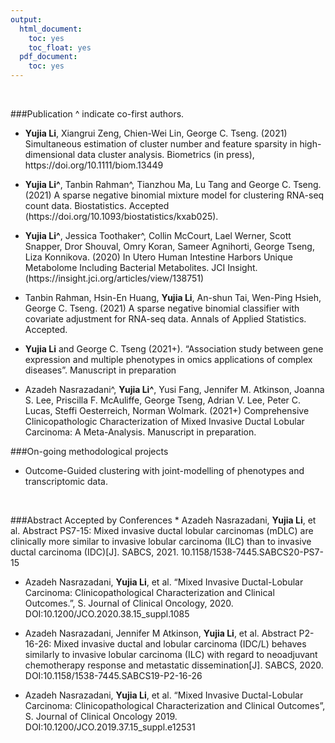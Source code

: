 ```yaml
---
output:
  html_document:
    toc: yes
    toc_float: yes
  pdf_document:
    toc: yes
---
```

<br />

###Publication 
^ indicate co-first authors.

* **Yujia Li**, Xiangrui Zeng, Chien-Wei Lin, George C. Tseng. (2021) Simultaneous estimation of cluster number and feature sparsity in high-dimensional data cluster analysis. Biometrics (in press), https://doi.org/10.1111/biom.13449

* **Yujia Li^**, Tanbin Rahman^, Tianzhou Ma, Lu Tang and George C. Tseng. (2021) A sparse negative binomial mixture model for clustering RNA-seq count data. Biostatistics. Accepted (https://doi.org/10.1093/biostatistics/kxab025).

* **Yujia Li^**, Jessica Toothaker^, Collin McCourt, Lael Werner, Scott Snapper, Dror Shouval, Omry Koran, Sameer Agnihorti, George Tseng, Liza Konnikova. (2020) In Utero Human Intestine Harbors Unique Metabolome Including Bacterial Metabolites. JCI Insight. (https://insight.jci.org/articles/view/138751)

* Tanbin Rahman, Hsin-En Huang, **Yujia Li**, An-shun Tai, Wen-Ping Hsieh, George C. Tseng. (2021) A sparse negative binomial classifier with covariate adjustment for RNA-seq data. Annals of Applied Statistics. Accepted.

* **Yujia Li** and George C. Tseng (2021+). “Association study between gene expression and multiple phenotypes in omics applications of complex diseases”. Manuscript in preparation

* Azadeh Nasrazadani^, **Yujia Li^**, Yusi Fang, Jennifer M. Atkinson, Joanna S. Lee, Priscilla F. McAuliffe, George Tseng, Adrian V. Lee, Peter C. Lucas, Steffi Oesterreich, Norman Wolmark. (2021+) Comprehensive Clinicopathologic Characterization of Mixed Invasive Ductal Lobular Carcinoma: A Meta-Analysis. Manuscript in preparation.
<br />

###On-going methodological projects

* Outcome-Guided clustering with joint-modelling of phenotypes and transcriptomic data.

<br />

###Abstract Accepted by Conferences
* Azadeh Nasrazadani, **Yujia Li**, et al. Abstract PS7-15: Mixed invasive ductal lobular carcinomas (mDLC) are clinically more similar to invasive lobular carcinoma (ILC) than to invasive ductal carcinoma (IDC)[J]. SABCS, 2021. 10.1158/1538-7445.SABCS20-PS7-15
     
* Azadeh Nasrazadani, **Yujia Li**, et al. "Mixed Invasive Ductal-Lobular Carcinoma: Clinicopathological Characterization and Clinical Outcomes.", S. Journal of Clinical Oncology, 2020.  DOI:10.1200/JCO.2020.38.15_suppl.1085

* Azadeh Nasrazadani, Jennifer M Atkinson, **Yujia Li**, et al. Abstract P2-16-26: Mixed invasive ductal and lobular carcinoma (IDC/L) behaves similarly to invasive lobular carcinoma (ILC) with regard to neoadjuvant chemotherapy response and metastatic dissemination[J]. SABCS, 2020. DOI:10.1158/1538-7445.SABCS19-P2-16-26

* Azadeh Nasrazadani, **Yujia Li**, et al. "Mixed Invasive Ductal-Lobular Carcinoma: Clinicopathological Characterization and Clinical Outcomes", S. Journal of Clinical Oncology 2019. DOI:10.1200/JCO.2019.37.15_suppl.e12531


